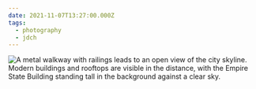 ```yaml
---
date: 2021-11-07T13:27:00.000Z
tags:
  - photography
  - jdch
---
```

![A metal walkway with railings leads to an open view of the city skyline. Modern buildings and rooftops are visible in the distance, with the Empire State Building standing tall in the background against a clear sky.](/assets/photos/20211107-IMG_0179.jpg)
